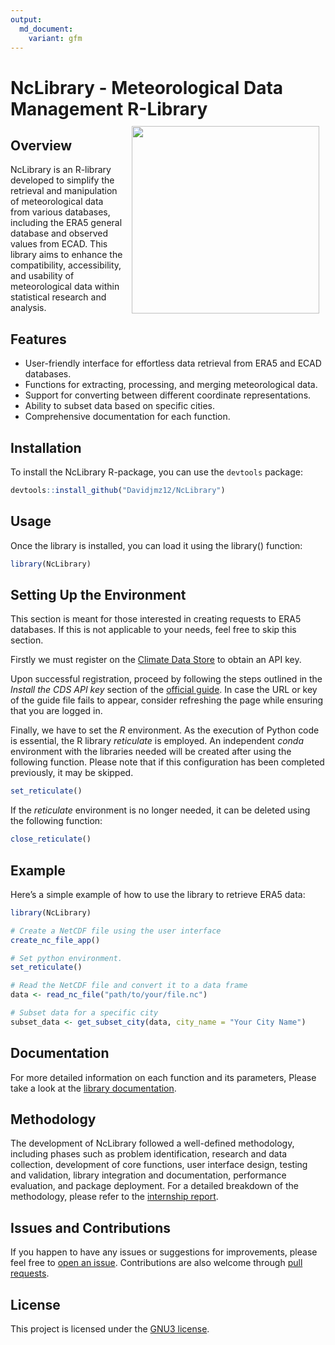 ```yaml
---
output: 
  md_document:
    variant: gfm
---
```


<!-- README.md is generated from README.Rmd. Please edit that file -->

# NcLibrary - Meteorological Data Management R-Library  <img src="man/figures/logo.png" align="right" style="padding: 10px"  width="300"/>


## Overview

NcLibrary is an R-library developed to simplify the retrieval and manipulation of meteorological data from various databases, including the ERA5 general database and observed values from ECAD. This library aims to enhance the compatibility, accessibility, and usability of meteorological data within statistical research and analysis.

## Features

- User-friendly interface for effortless data retrieval from ERA5 and
  ECAD databases.
- Functions for extracting, processing, and merging meteorological data.
- Support for converting between different coordinate representations.
- Ability to subset data based on specific cities.
- Comprehensive documentation for each function.

## Installation

To install the NcLibrary R-package, you can use the `devtools` package:

``` r
devtools::install_github("Davidjmz12/NcLibrary")
```

## Usage

Once the library is installed, you can load it using the library()
function:

``` r
library(NcLibrary)
```

## Setting Up the Environment

This section is meant for those interested in creating requests to ERA5 databases.  If this is not applicable to your needs, feel free to skip this section.

Firstly we must register on the [Climate Data Store](https://cds.climate.copernicus.eu/#!/home) to obtain an API key. 

Upon successful registration, proceed by following the steps outlined in the  *Install the CDS API key* section of the [official guide](https://cds.climate.copernicus.eu/api-how-to). In case the URL or key of the guide file fails to appear, consider refreshing the page while ensuring that you are logged in.

Finally, we have to set the *R* environment. As the execution of Python code is essential, the R library *reticulate* is employed. An independent *conda* environment with the libraries needed will be created after using the following function. Please note that if this configuration has been completed previously, it may be skipped.

``` r
set_reticulate()
```

If the *reticulate* environment is no longer needed, it can be deleted using the following function:

``` r
close_reticulate()
```


## Example

Here’s a simple example of how to use the library to retrieve ERA5 data:

``` r
library(NcLibrary)

# Create a NetCDF file using the user interface
create_nc_file_app()

# Set python environment.
set_reticulate()

# Read the NetCDF file and convert it to a data frame
data <- read_nc_file("path/to/your/file.nc")

# Subset data for a specific city
subset_data <- get_subset_city(data, city_name = "Your City Name")
```

## Documentation

For more detailed information on each function and its parameters,
Please take a look at the [library documentation](https://davidjmz12.github.io/NcLibrary/).

## Methodology

The development of NcLibrary followed a well-defined methodology, including phases such as problem identification, research and data collection, development of core functions, user interface design, testing and validation, library integration and documentation, performance evaluation, and package deployment. For a detailed breakdown of the methodology, please refer to the [internship report](https://davidjmz12.github.io/NcLibrary/Article.pdf).

## Issues and Contributions

If you happen to have any issues or suggestions for improvements, please
feel free to [open an issue](https://github.com/Davidjmz12/NcLibrary/issues). Contributions are also welcome through [pull
requests](https://github.com/Davidjmz12/NcLibrary/pulls).

## License

This project is licensed under the [GNU3 license](LICENSE).
 
